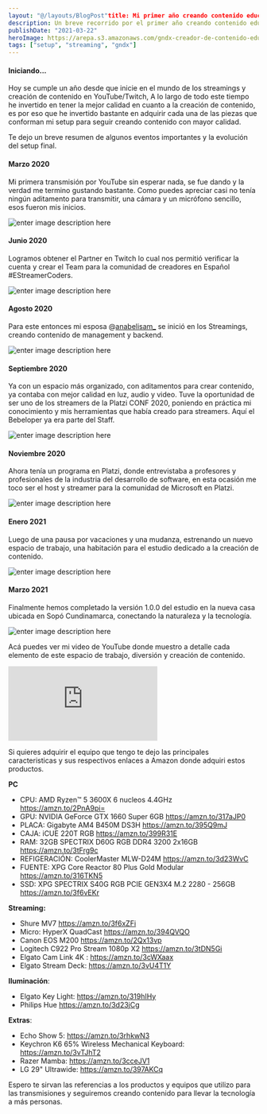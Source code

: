 ```yaml
---
layout: "@/layouts/BlogPost"title: Mi primer año creando contenido educativo
description: Un breve recorrido por el primer año creando contenido educativo, y la evolución de mi espacio utilizo para livestreams, grabar, editar, jugar y trabajar.
publishDate: "2021-03-22"
heroImage: https://arepa.s3.amazonaws.com/gndx-creador-de-contenido-educativo.png
tags: ["setup", "streaming", "gndx"]
---
```


#### Iniciando...

Hoy se cumple un año desde que inicie en el mundo de los streamings y creación de contenido en YouTube/Twitch, A lo largo de todo este tiempo he invertido en tener la mejor calidad en cuanto a la creación de contenido, es por eso que he invertido bastante en adquirir cada una de las piezas que conforman mi setup para seguir creando contenido con mayor calidad.

Te dejo un breve resumen de algunos eventos importantes y la evolución del setup final.

#### Marzo 2020

Mi primera transmisión por YouTube sin esperar nada, se fue dando y la verdad me termino gustando bastante.
Como puedes apreciar casi no tenía ningún aditamento para transmitir, una cámara y un micrófono sencillo, esos fueron mis inicios.

![enter image description here](https://arepa.s3.amazonaws.com/gndx-mi-setup-2020.jpg)

#### Junio 2020

Logramos obtener el Partner en Twitch lo cual nos permitió verificar la cuenta y crear el Team para la comunidad de creadores en Español #EStreamerCoders.

![enter image description here](https://arepa.s3.amazonaws.com/gndx-twitch-partner.jpg)

#### Agosto 2020

Para este entonces mi esposa @[anabelisam\_](https://twitter.com/anabelisam_) se inició en los Streamings, creando contenido de management y backend.

![enter image description here](https://arepa.s3.amazonaws.com/gndx-setup-ana-belisa.jpg)

#### Septiembre 2020

Ya con un espacio más organizado, con aditamentos para crear contenido, ya contaba con mejor calidad en luz, audio y video. Tuve la oportunidad de ser uno de los streamers de la Platzi CONF 2020, poniendo en práctica mi conocimiento y mis herramientas que había creado para streamers. Aquí el Bebeloper ya era parte del Staff.

![enter image description here](https://arepa.s3.amazonaws.com/gndx-mi-setup-bebeloper.jpg)

#### Noviembre 2020

Ahora tenía un programa en Platzi, donde entrevistaba a profesores y profesionales de la industria del desarrollo de software, en esta ocasión me toco ser el host y streamer para la comunidad de Microsoft en Platzi.

![enter image description here](https://arepa.s3.amazonaws.com/gndx-setup-microsoft.jpg)

#### Enero 2021

Luego de una pausa por vacaciones y una mudanza, estrenando un nuevo espacio de trabajo, una habitación para el estudio dedicado a la creación de contenido.

![enter image description here](https://arepa.s3.amazonaws.com/gndx-setup-new-home.jpg)

#### Marzo 2021

Finalmente hemos completado la versión 1.0.0 del estudio en la nueva casa ubicada en Sopó Cundinamarca, conectando la naturaleza y la tecnología.

![enter image description here](https://arepa.s3.amazonaws.com/gndx-setup-2021.jpg)

Acá puedes ver mi video de YouTube donde muestro a detalle cada elemento de este espacio de trabajo, diversión y creación de contenido.

<iframe src="https://www.youtube.com/embed/9XZTUPos4I0" title="YouTube video player" frameborder="0" allow="accelerometer; autoplay; clipboard-write; encrypted-media; gyroscope; picture-in-picture" allowfullscreen></iframe>

Si quieres adquirir el equipo que tengo te dejo las principales caracteristicas y sus respectivos enlaces a Amazon donde adquiri estos productos.

**PC**

- CPU: AMD Ryzen™ 5 3600X 6 nucleos 4.4GHz https://amzn.to/2PnA9pi=
- GPU: NVIDIA GeForce GTX 1660 Super 6GB https://amzn.to/317aJP0
- PLACA: Gigabyte AM4 B450M DS3H https://amzn.to/395Q9mJ
- CAJA: iCUE 220T RGB https://amzn.to/399R31E
- RAM: 32GB SPECTRIX D60G RGB DDR4 3200 2x16GB https://amzn.to/3tFrg9c
- REFIGERACIÓN: CoolerMaster MLW-D24M https://amzn.to/3d23WvC
- FUENTE: XPG Core Reactor 80 Plus Gold Modular https://amzn.to/316TKN5
- SSD: XPG SPECTRIX S40G RGB PCIE GEN3X4 M.2 2280 - 256GB https://amzn.to/3f6vEKr

**Streaming:**

- Shure MV7 https://amzn.to/3f6xZFi
- Micro: HyperX QuadCast https://amzn.to/394QVQO
- Canon EOS M200 https://amzn.to/2Qx13vp
- Logitech C922 Pro Stream 1080p X2 https://amzn.to/3tDN5Gi
- Elgato Cam Link 4K : https://amzn.to/3cWXaax
- Elgato Stream Deck: https://amzn.to/3vU4T1Y

**Iluminación**:

- Elgato Key Light: https://amzn.to/319hIHy
- Philips Hue https://amzn.to/3d23jCg

**Extras**:

- Echo Show 5: https://amzn.to/3rhkwN3
- Keychron K6 65% Wireless Mechanical Keyboard: https://amzn.to/3vTJhT2
- Razer Mamba: https://amzn.to/3cceJV1
- LG 29" Ultrawide: https://amzn.to/397AKCq

Espero te sirvan las referencias a los productos y equipos que utilizo para las transmisiones y seguiremos creando contenido para llevar la tecnología a más personas.
